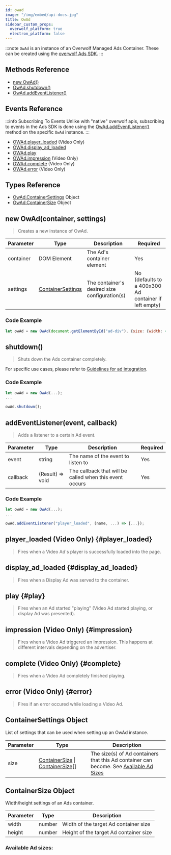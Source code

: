 ```yaml
---
id: owad
image: "/img/embed/api-docs.jpg"
title: OwAd
sidebar_custom_props:
  overwolf_platform: true
  electron_platform: false
---
```


:::note
`OwAd` is an instance of an Overwolf Managed Ads Container.
These can be created using the [overwolf Ads SDK](/api/general/ads-sdk/overwolf-platform).
:::


## Methods Reference

* [new OwAd()](#new-owadcontainer-settings)
* [OwAd.shutdown()](#shutdown)
* [OwAd.addEventListener()](#addeventlistenerevent-callback)

## Events Reference

:::info Subscribing To Events
Unlike with "native" overwolf apis, subscribing to events in the Ads SDK is done using the
[OwAd.addEventListener()](#addeventlistenerevent-callback) method on the specific `OwAd` instance.
:::

* [OWAd.player_loaded](#player_loaded) (Video Only)
* [OWAd.display_ad_loaded](#display_ad_loaded)
* [OWAd.play](#play)
* [OWAd.impression](#impression) (Video Only)
* [OWAd.complete](#complete) (Video Only)
* [OWAd.error](#error) (Video Only)


## Types Reference

* [OwAd.ContainerSettings](#containersettings-object) Object
* [OwAd.ContainerSize](#containersize-object) Object


## new OwAd(container, settings)

> Creates a new instance of OwAd.

Parameter | Type   | Description                                  | Required |
--------- | -------| -------------------------------------------- | -------- |
container | DOM Element | The Ad's container element | Yes |
settings  | [ContainerSettings](#containersettings-object) | The container's desired size configuration(s) | No (defaults to a 400x300 Ad container if left empty) |

### Code Example

```js title="Creates a new OwAd, with the element ad-div as its container, with a container size of 400x300"
let owAd = new OwAd(document.getElementById("ad-div"), {size: {width: 400, height: 300}});
```

## shutdown()

> Shuts down the Ads container completely.

For specific use cases, please refer to [Guidelines for ad integration](/start/monetize-your-app/ads-sdk#guidelines-for-ad-integration).

### Code Example

```js title="Shut Down an existing OwAd instance"
let owAd = new OwAd(...);
...

owAd.shutdown();
```


## addEventListener(event, callback)

> Adds a listener to a certain Ad event.

Parameter | Type   | Description                                  | Required |
--------- | ------ | -------------------------------------------- | -------- |
event     | string | The name of the event to listen to           | Yes |
callback  | (Result) => void | The callback that will be called when this event occurs | Yes |

### Code Example

```js title="Add an event listener to an OwAd"
let owAd = new OwAd(...);
...

owAd.addEventListener("player_loaded", (name, ...) => {...});
```

## player_loaded (Video Only) {#player_loaded}

> Fires when a Video Ad's player is successfully loaded into the page.

## display_ad_loaded {#display_ad_loaded}

> Fires when a Display Ad was served to the container.

## play {#play}

> Fires when an Ad started "playing" (Video Ad started playing, or display Ad was presented).

## impression (Video Only) {#impression}

> Fires when a Video Ad triggered an Impression. This happens at different intervals depending on the advertiser.

## complete (Video Only) {#complete}

> Fires when a Video Ad completely finished playing.

## error (Video Only) {#error}

> Fires if an error occured while loading a Video Ad.


## ContainerSettings Object

List of settings that can be used when setting up an OwAd instance.

Parameter          | Type                            | Description                                       |
-------------------| --------------------------------| ------------------------------------------------- |
size               | [ContainerSize](#containersize-object) \| [ContainerSize](#containersize-object)[] | The size(s) of Ad containers that this Ad container can become. See [Available Ad Sizes](#available-ad-sizes) |

## ContainerSize Object

Width/height settings of an Ads container.

Parameter          | Type                            | Description                                       |
-------------------| --------------------------------| ------------------------------------------------- |
width              | number                          | Width of the target Ad container size             |
height             | number                          | Height of the target Ad container size            |

### Available Ad sizes:


<AdSizes/>
